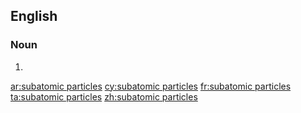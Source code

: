 ==English==

===Noun===
{{head|en|noun plural form|head=[[subatomic]] [[particles]]}}

# {{plural of|subatomic particle|lang=en}}

[[ar:subatomic particles]]
[[cy:subatomic particles]]
[[fr:subatomic particles]]
[[ta:subatomic particles]]
[[zh:subatomic particles]]